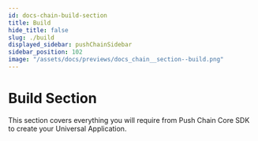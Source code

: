 ```yaml
---
id: docs-chain-build-section
title: Build
hide_title: false
slug: ./build
displayed_sidebar: pushChainSidebar
sidebar_position: 102
image: "/assets/docs/previews/docs_chain__section--build.png"
---
```


<head>
  <title>Build Section | Push Chain Docs</title>
</head>


<!-- Content Start -->

# Build Section

This section covers everything you will require from Push Chain Core SDK to create your Universal Application.

<br />

<DocCardList />
